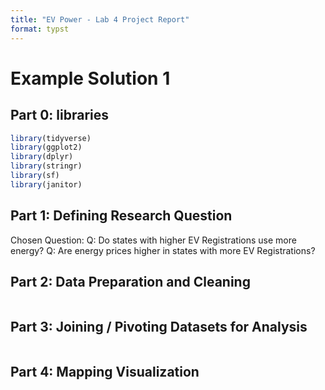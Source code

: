 ```yaml
---
title: "EV Power - Lab 4 Project Report"
format: typst
---
```


# Example Solution 1

## **Part 0: libraries**

```r
library(tidyverse)
library(ggplot2)
library(dplyr)
library(stringr)
library(sf)
library(janitor)

```

## **Part 1:** **Defining Research Question**

Chosen Question:
Q: Do states with higher EV Registrations use more energy?
Q: Are energy prices higher in states with more EV Registrations?

## **Part 2: Data Preparation and Cleaning**

```r

```

## **Part 3: Joining / Pivoting Datasets for Analysis**

```r

```

## **Part 4: Mapping Visualization**

```r

```
